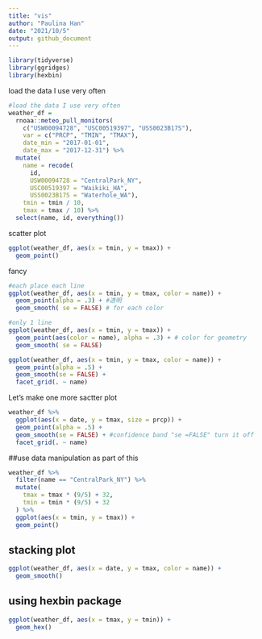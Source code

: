 ```yaml
---
title: "vis"
author: "Paulina Han"
date: "2021/10/5"
output: github_document
---
```


```r
library(tidyverse)
library(ggridges)
library(hexbin)
```

load the data I use very often

```r
#load the data I use very often
weather_df = 
  rnoaa::meteo_pull_monitors(
    c("USW00094728", "USC00519397", "USS0023B17S"),
    var = c("PRCP", "TMIN", "TMAX"), 
    date_min = "2017-01-01",
    date_max = "2017-12-31") %>%
  mutate(
    name = recode(
      id, 
      USW00094728 = "CentralPark_NY", 
      USC00519397 = "Waikiki_HA",
      USS0023B17S = "Waterhole_WA"),
    tmin = tmin / 10,
    tmax = tmax / 10) %>%
  select(name, id, everything())

```


scatter plot

```r
ggplot(weather_df, aes(x = tmin, y = tmax)) + 
  geom_point()

```

fancy

```r
#each place each line
ggplot(weather_df, aes(x = tmin, y = tmax, color = name)) + 
  geom_point(alpha = .3) + #透明
  geom_smooth( se = FALSE) # for each color

#only 1 line 
ggplot(weather_df, aes(x = tmin, y = tmax)) + 
  geom_point(aes(color = name), alpha = .3) + # color for geometry
  geom_smooth( se = FALSE) 


```

```r
ggplot(weather_df, aes(x = tmin, y = tmax, color = name)) + 
  geom_point(alpha = .5) +
  geom_smooth(se = FALSE) + 
  facet_grid(. ~ name)
```

Let's make one more sactter plot
```r
weather_df %>% 
  ggplot(aes(x = date, y = tmax, size = prcp)) +
  geom_point(alpha = .5) +
  geom_smooth(se = FALSE) + #confidence band "se =FALSE" turn it off
  facet_grid(. ~ name)

```

##use data manipulation as part of this

```r
weather_df %>% 
  filter(name == "CentralPark_NY") %>% 
  mutate(
    tmax = tmax * (9/5) + 32,
    tmin = tmin * (9/5) + 32
  ) %>% 
  ggplot(aes(x = tmin, y = tmax)) +
  geom_point()

```

## stacking plot

```r
ggplot(weather_df, aes(x = date, y = tmax, color = name)) + 
  geom_smooth() 

```

## using hexbin package
```r
ggplot(weather_df, aes(x = tmax, y = tmin)) + 
  geom_hex()
```




